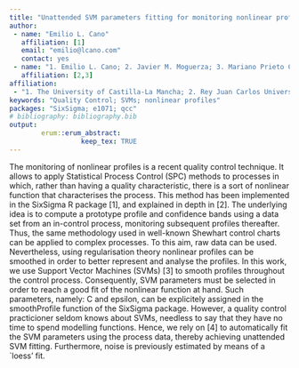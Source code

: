 ```yaml
---
title: "Unattended SVM parameters fitting for monitoring nonlinear profiles"
author:
 - name: "Emilio L. Cano"
   affiliation: [1]
   email: "emilio@lcano.com"
   contact: yes
 - name: "1. Emilio L. Cano; 2. Javier M. Moguerza; 3. Mariano Prieto Corcoba"
   affiliation: [2,3]
affiliation:
 - "1. The University of Castilla-La Mancha; 2. Rey Juan Carlos University; 3; ENUSA Industrias Avanzadas"
keywords: "Quality Control; SVMs; nonlinear profiles"
packages: "SixSigma; e1071; qcc"
# bibliography: bibliography.bib
output:  
        erum::erum_abstract:
                  keep_tex: TRUE
---
```


The monitoring of nonlinear profiles is a recent quality control
technique. It allows to apply Statistical Process Control (SPC) methods
to processes in which, rather than having a quality characteristic,
there is a sort of nonlinear function that characterises the process.
This method has been implemented in the SixSigma R package \[1\], and
explained in depth in \[2\]. The underlying idea is to compute a
prototype profile and confidence bands using a data set from an
in-control process, monitoring subsequent profiles thereafter. Thus, the
same methodology used in well-known Shewhart control charts can be
applied to complex processes. To this aim, raw data can be used.
Nevertheless, using regularisation theory nonlinear profiles can be
smoothed in order to better represent and analyse the profiles. In this
work, we use Support Vector Machines (SVMs) \[3\] to smooth profiles
throughout the control process. Consequently, SVM parameters must be
selected in order to reach a good fit of the nonlinear function at hand.
Such parameters, namely: C and epsilon, can be explicitely assigned in
the smoothProfile function of the SixSigma package. However, a quality
control practicioner seldom knows about SVMs, needless to say that they
have no time to spend modelling functions. Hence, we rely on \[4\] to
automatically fit the SVM parameters using the process data, thereby
achieving unattended SVM fitting. Furthermore, noise is previously
estimated by means of a \`loess' fit.

<!--  -->
<!-- **References** -->
<!-- [1] Cano EL, Moguerza JM and Redchuk A (2012). Six Sigma with R. Statistical Engineering for Process Improvement, volume 36 series Use R! Springer, New York. 
 [2] Cano EL, Moguerza JM and Prieto M (2015). Quality Control with R. An ISO Standards Approach, series Use R! Springer. 
 [3] Moguerza, J.M., Muñoz, A. (2006). Support Vector Machines with applications. Stat. Sci. 21(3), 322-336 
 [4] Cherkassky, V and Ma, Y (2004). Practical selection of SVM parameters and noise estimation for SVM regression. Neural Networks, 17(1), 113-126 -->
